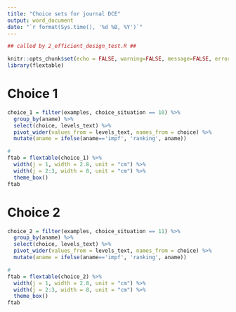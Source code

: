 ```yaml
---
title: "Choice sets for journal DCE"
output: word_document
date: "`r format(Sys.time(), '%d %B, %Y')`"
---
```


```r
## called by 2_efficient_design_test.R ##

knitr::opts_chunk$set(echo = FALSE, warning=FALSE, message=FALSE, error=FALSE, comment='', dpi=400)
library(flextable)
```

# Choice 1

```r
choice_1 = filter(examples, choice_situation == 10) %>%
  group_by(aname) %>%
  select(choice, levels_text) %>%
  pivot_wider(values_from = levels_text, names_from = choice) %>%
  mutate(aname = ifelse(aname=='impf', 'ranking', aname))

#
ftab = flextable(choice_1) %>%
  width(j = 1, width = 2.8, unit = "cm") %>%
  width(j = 2:3, width = 8, unit = "cm") %>%
  theme_box()
ftab
```

# Choice 2

```r
choice_2 = filter(examples, choice_situation == 11) %>%
  group_by(aname) %>%
  select(choice, levels_text) %>%
  pivot_wider(values_from = levels_text, names_from = choice) %>%
  mutate(aname = ifelse(aname=='impf', 'ranking', aname))

#
ftab = flextable(choice_2) %>%
  width(j = 1, width = 2.8, unit = "cm") %>%
  width(j = 2:3, width = 8, unit = "cm") %>%
  theme_box()
ftab
```